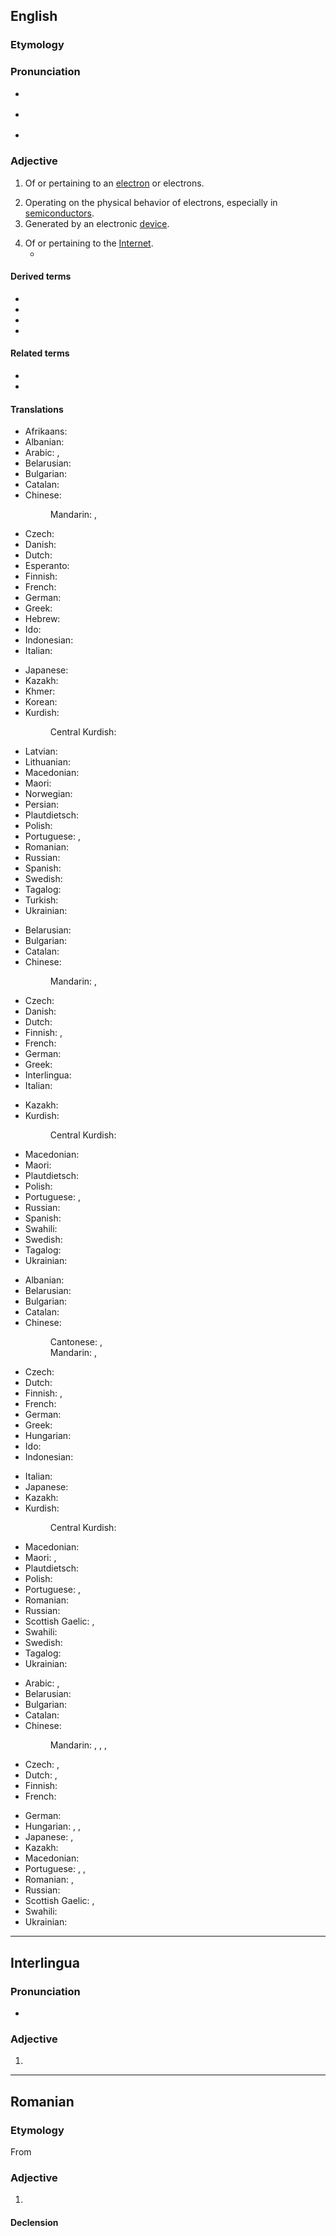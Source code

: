 {{also|electrònic}}
==English==

===Etymology===
{{suffix|en|electron|ic}}

===Pronunciation===
* {{a|RP}} {{IPA|en|/ˌɛl.ɛkˈtɹɒn.ɪk/|/ˌɛl.ɪkˈtɹɒn.ɪk/|/ɪˌlɛkˈtɹɒn.ɪk/}}
* {{a|GA}} {{IPA|en|/ɪˌlɛkˈtɹɑn.ɪk/|/ˌiː.lɛkˈtɹɑn.ɪk/}}
* {{audio|en|en-us-electronic.ogg|Audio (US)}}

===Adjective===
{{en-adj|-}}

# {{lb|en|physics|chemistry}} Of or pertaining to an [[electron]] or electrons.
# Operating on the physical behavior of electrons, especially in [[semiconductor]]s.
# Generated by an electronic [[device]].
#: {{ux|en|'''electronic''' music}}
# Of or pertaining to the [[Internet]].
#* {{quote-journal|en|title=No hiding place
|date=2013-05-25|volume=407|issue=8837|page=74|magazine={{w|The Economist}}
|url=http://www.economist.com/news/science-and-technology/21578357-plan-assess-peoples-personal-characteristics-their-twitter-streams-no
|passage=In America alone, people spent $170 billion on “direct marketing”—junk mail of both the physical and '''electronic''' varieties—last year. Yet of those who received unsolicited adverts through the post, only 3% bought anything as a result.}}

====Derived terms====
{{lookfrom|electronic}}
* {{l|en|electronification}}
* {{l|en|electronified}}
* {{l|en|electronify}}
* {{l|en|optoelectronic}}

====Related terms====
* {{l|en|electric}}
* {{l|en|electrical}}

====Translations====
{{trans-top|pertaining to electrons}}
* Afrikaans: {{t|af|elektroniese}}
* Albanian: {{t+|sq|elektronik}}
* Arabic: {{t|ar|إِلِكْتْرُونِي|tr=ʾiliktrōniyy}}, {{t|ar|إِلِكْتْرُونِيّ|tr=ʾelektrōniyy}}
* Belarusian: {{t|be|электро́нны}}
* Bulgarian: {{t|bg|електро́нен}}
* Catalan: {{t+|ca|electrònic}}
* Chinese:
*: Mandarin: {{t+|cmn|電子|alt=電子的|tr=diànzǐ de|sc=Hani}}, {{t+|cmn|电子|alt=电子的|tr=diànzǐ de|sc=Hani}}
* Czech: {{t|cs|elektronový}}
* Danish: {{t+|da|elektronisk}}
* Dutch: {{t|nl|[[elektronen]]-}}
* Esperanto: {{t|eo|elektronika}}
* Finnish: {{t|fi|[[elektroni]]-}}
* French: {{t+|fr|électronique}}
* German: {{t+|de|elektronisch}}
* Greek: {{t+|el|ηλεκτρονιακός}}
* Hebrew: {{t+|he|אלקטרוני|tr=elektróni}}
* Ido: {{t|io|elektronala}}
* Indonesian: {{t+|id|elektronik}}
* Italian: {{t+|it|elettronico}}
{{trans-mid}}
* Japanese: {{t+|ja|電子|tr=でんし, denshi}}
* Kazakh: {{t|kk|электрондық}}
* Khmer: {{t|km|អសន្យាណូ}}
* Korean: {{t+|ko|전자}}
* Kurdish:
*: Central Kurdish: {{t|ckb|ئەلیکترۆنی}}
* Latvian: {{t|lv|elektronisks}}
* Lithuanian: {{t+|lt|elektroninis}}
* Macedonian: {{t|mk|електронски}}
* Maori: {{t|mi|tāhiko}}
* Norwegian: {{t+|no|elektronisk}}
* Persian: {{t+|fa|الکترونی|tr=elekteroni|sc=fa-Arab}}
* Plautdietsch: {{t|pdt|ellektronisch}}
* Polish: {{t+|pl|elektronowy}}
* Portuguese: {{t+|pt|eletrónico}} {{qualifier|Portugal}}, {{t+|pt|eletrônico}} {{qualifier|Brazil}}
* Romanian: {{t+|ro|electronic}}
* Russian: {{t+|ru|электро́нный}}
* Spanish: {{t+|es|electrónico}}
* Swedish: {{t|sv|elektron-}}
* Tagalog: {{t|tl|dagisikin}}
* Turkish: {{t+|tr|elektronik}}
* Ukrainian: {{t|uk|електро́нний}}
{{trans-bottom}}

{{trans-top|operating on behavior of electrons}}
* Belarusian: {{t|be|электро́нны}}
* Bulgarian: {{t|bg|електро́нен}}
* Catalan: {{t+|ca|electrònic}}
* Chinese:
*: Mandarin: {{t+|cmn|電子|alt=電子的|tr=diànzǐ de|sc=Hani}}, {{t+|cmn|电子|alt=电子的|tr=diànzǐ de|sc=Hani}}
* Czech: {{t|cs|elektronový}}
* Danish: {{t+|da|elektronisk}}
* Dutch: {{t+|nl|elektronisch}}
* Finnish: {{t+|fi|elektroninen}}, {{t+|fi|sähköinen}}
* French: {{t+|fr|électronique}}
* German: {{t+|de|elektronisch}}
* Greek: {{t+|el|ηλεκτρονικός}}
* Interlingua: {{t|ia|electronic}}
* Italian: {{t+|it|elettronico}}
{{trans-mid}}
* Kazakh: {{t|kk|электрондық}}
* Kurdish:
*: Central Kurdish: {{t|ckb|ئەلیکترۆنی}}
* Macedonian: {{t|mk|електронски}}
* Maori: {{t|mi|tāhiko}}
* Plautdietsch: {{t|pdt|ellektronisch}}
* Polish: {{t+|pl|elektroniczny}}
* Portuguese: {{t+|pt|eletrónico}} {{qualifier|Portugal}}, {{t+|pt|eletrônico}} {{qualifier|Brazil}}
* Russian: {{t+|ru|электро́нный}}
* Spanish: {{t+|es|electrónico}}
* Swahili: {{t+|sw|elektroniki|alt=-a elektroniki}}
* Swedish: {{t+|sv|elektronisk}}
* Tagalog: {{t|tl|dagisikin}}
* Ukrainian: {{t|uk|електро́нний}}
{{trans-bottom}}

{{trans-top|generated by electronic device}}
* Albanian: {{t+|sq|elektronik}}
* Belarusian: {{t|be|электро́нны}}
* Bulgarian: {{t|bg|електро́нен}}
* Catalan: {{t+|ca|electrònic}}
* Chinese:
*: Cantonese: {{t|yue|電子|sc=Hani}}, {{t|yue|电子|tr=din6 zi2|sc=Hani}}
*: Mandarin: {{t+|cmn|電子|alt=電子的|tr=diànzǐ de|sc=Hani}}, {{t+|cmn|电子|alt=电子的|tr=diànzǐ de|sc=Hani}}
* Czech: {{t+|cs|elektronický}}
* Dutch: {{t+|nl|elektronisch}}
* Finnish: {{t+|fi|sähköinen}}, {{t|fi|sähköiset|p}}
* French: {{t+|fr|électronique}}
* German: {{t+|de|elektronisch}}
* Greek: {{t+|el|ηλεκτρονικός}}
* Hungarian: {{t+|hu|elektronikus}}
* Ido: {{t+|io|elektronika}}
* Indonesian: {{t+|id|elektronik}}
{{trans-mid}}
* Italian: {{t+|it|elettronico}}
* Japanese: {{t+|ja|電子|tr=denshi|sc=Jpan}}
* Kazakh: {{t|kk|электрондық}}
* Kurdish:
*: Central Kurdish: {{t|ckb|ئەلیکترۆنی}}
* Macedonian: {{t|mk|електронски}}
* Maori: {{t|mi|tāhiko}}, {{t|mi|tāhiko}}
* Plautdietsch: {{t|pdt|ellektronisch}}
* Polish: {{t+|pl|elektroniczny}}
* Portuguese: {{t+|pt|eletrónico}} {{qualifier|Portugal}}, {{t+|pt|eletrônico}} {{qualifier|Brazil}}
* Romanian: {{t+|ro|electronic}}
* Russian: {{t+|ru|электро́нный}}
* Scottish Gaelic: {{t|gd|dealanach}}, {{t|gd|dealain}}
* Swahili: {{t+|sw|elektroniki|alt=-a elektroniki}}
* Swedish: {{t+|sv|elektronisk}}
* Tagalog: {{t|tl|dagisikin}}
* Ukrainian: {{t|uk|електро́нний}}
{{trans-bottom}}

{{trans-top|of or pertaining to the Internet}}
* Arabic: {{t|ar|إِلِكْتْرُونِيّ|tr=ʾelektrōniyy}}, {{t|ar|إِلِكْتْرُونِيّ|tr=ʾiliktrōniyy}}
* Belarusian: {{t|be|электро́нны}}
* Bulgarian: {{t|bg|електро́нен}}
* Catalan: {{t+|ca|electrònic}}
* Chinese:
*: Mandarin: {{t+|cmn|電子|alt=電子的|tr=diànzǐ de|sc=Hani}}, {{t+|cmn|电子|alt=电子的|tr=diànzǐ de|sc=Hani}}, {{t+|cmn|網絡|alt=網絡的|tr=wǎngluò de|sc=Hani}}, {{t+|cmn|网络|alt=网络的|tr=wǎngluò de|sc=Hani}}
* Czech: {{t+|cs|elektronický}}, {{t+|cs|internetový}}
* Dutch: {{t+|nl|virtueel}}, {{t|nl|[[web]]-}}
* Finnish: {{t+|fi|sähköinen}}
* French: {{t+|fr|électronique}}
{{trans-mid}}
* German: {{t+|de|elektronisch}}
* Hungarian: {{t+|hu|elektronikus}}, {{t|hu|internetes}}, {{t+|hu|online}}
* Japanese: {{t+|ja|電子|tr=denshi|sc=Jpan}}, {{t+|ja|電脳|tr=dennō|sc=Jpan}}
* Kazakh: {{t|kk|электрондық}}
* Macedonian: {{t|mk|електронски}}
* Portuguese: {{t+|pt|eletrónico}} {{qualifier|Portugal}}, {{t+|pt|eletrônico}} {{qualifier|Brazil}}, {{t+|pt|online}}
* Romanian: {{t|ro|[[de]] [[Internet]]}}, {{t+|ro|electronic}}
* Russian: {{t+|ru|электро́нный}}
* Scottish Gaelic: {{t|gd|dealanach}}, {{t|gd|dealain}}
* Swahili: {{t+|sw|elektroniki|alt=-a elektroniki}}
* Ukrainian: {{t|uk|електро́нний}}
{{trans-bottom}}

----

==Interlingua==

===Pronunciation===
* {{IPA|ia|/e.lekˈtɾo.nik/}}

===Adjective===
{{ia-adj|-}}

# {{l|en|electronic}}

----

==Romanian==

===Etymology===
From {{bor|ro|fr|électronique}}

===Adjective===
{{ro-adj}}

# {{l|en|electronic}}

====Declension====
{{ro-decl-adj}}